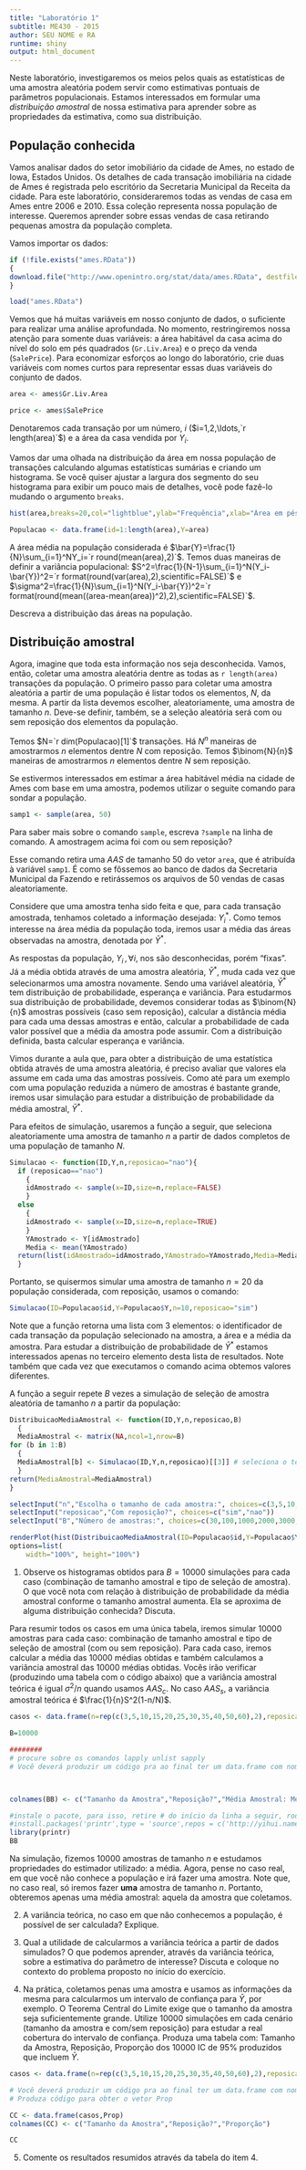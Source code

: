 ```yaml
---
title: "Laboratório 1"
subtitle: ME430 - 2015
author: SEU NOME e RA
runtime: shiny
output: html_document
---
```



Neste laboratório, investigaremos os meios pelos quais as estatísticas de uma amostra aleatória podem servir como estimativas pontuais de parâmetros populacionais. Estamos interessados em formular uma *distribuição amostral* de nossa estimativa para aprender sobre as propriedades da estimativa, como sua distribuição.

## População conhecida

Vamos analisar dados do setor imobiliário da cidade de Ames, no estado de Iowa, Estados Unidos. Os detalhes de cada transação imobiliária na cidade de Ames é registrada pelo escritório da Secretaria Municipal da Receita da cidade. Para este laboratório, consideraremos todas as vendas de casa em Ames entre 2006 e 2010. Essa coleção representa nossa população de interesse. Queremos aprender sobre essas vendas de casa retirando pequenas amostra da população completa. 

Vamos importar os dados:

```r
if (!file.exists("ames.RData"))
{
download.file("http://www.openintro.org/stat/data/ames.RData", destfile = "ames.RData")
}

load("ames.RData")
```


Vemos que há muitas variáveis em nosso conjunto de dados, o suficiente para realizar uma análise aprofundada. No momento, restringiremos nossa atenção para somente duas variáveis: a área habitável da casa acima do nível do solo em pés quadrados (`Gr.Liv.Area`) e o preço da venda (`SalePrice`). Para economizar esforços ao longo do laboratório, crie duas variáveis com nomes curtos para representar essas duas variáveis do conjunto de dados.

```r
area <- ames$Gr.Liv.Area

price <- ames$SalePrice
```

Denotaremos cada transação por um número, $i$ ($i=1,2,\ldots,`r length(area)`$) e a área da casa vendida por $Y_i$.


Vamos dar uma olhada na distribuição da área em nossa população de transações calculando algumas estatísticas sumárias e criando um histograma. Se você quiser ajustar a largura dos segmento do seu histograma para exibir um pouco mais de detalhes, você pode fazê-lo mudando o argumento `breaks`.

```r
hist(area,breaks=20,col="lightblue",ylab="Frequência",xlab="Área em pés quadrados",main= " ")

Populacao <- data.frame(id=1:length(area),Y=area)

```

A área média na população considerada é $\bar{Y}=\frac{1}{N}\sum_{i=1}^NY_i=`r round(mean(area),2)`$. Temos duas maneiras de definir a variância populacional: $S^2=\frac{1}{N-1}\sum_{i=1}^N(Y_i-\bar{Y})^2=`r format(round(var(area),2),scientific=FALSE)`$ e $\sigma^2=\frac{1}{N}\sum_{i=1}^N(Y_i-\bar{Y})^2=`r format(round(mean((area-mean(area))^2),2),scientific=FALSE)`$.

Descreva a distribuição das áreas na população.



## Distribuição amostral

Agora, imagine que toda esta informação nos seja desconhecida. Vamos, então, coletar uma amostra aleatória dentre as todas as `r length(area)` transações da população. O primeiro passo para coletar uma amostra aleatória a partir de uma população é listar todos os elementos, $N$, da mesma. A partir da lista devemos escolher, aleatoriamente, uma amostra de tamanho $n$. Deve-se definir, também, se a seleção aleatória será com ou sem reposição dos elementos da população.


Temos $N=`r dim(Populacao)[1]`$ transações. Há $N^n$ maneiras de amostrarmos $n$ elementos dentre $N$ com reposição. Temos $\binom{N}{n}$ maneiras de amostrarmos $n$ elementos dentre $N$ sem reposição.

Se estivermos interessados em estimar a área habitável média na cidade de Ames com base em uma amostra, podemos utilizar o seguite comando para sondar a população.

```r
samp1 <- sample(area, 50)
```

Para saber mais sobre o comando `sample`, escreva `?sample` na linha de comando. A amostragem acima foi com ou sem reposição?

Esse comando retira uma $AAS$ de tamanho 50 do vetor `area`, que é atribuída à variável `samp1`. É como se fôssemos ao banco de dados da Secretaria Municipal da Fazendo e retirássemos os arquivos de 50 vendas de casas aleatoriamente. 


Considere que uma amostra tenha sido feita e que, para cada transação amostrada, tenhamos coletado a informação desejada: $Y_i^*$. Como temos interesse na área média da população toda, iremos usar a média das áreas observadas na amostra, denotada por $\bar{Y}^*$.

As respostas da população, $Y_i\,,\forall i$, nos são desconhecidas, porém "fixas". Já a média obtida através de uma amostra aleatória, $\bar{Y}^*$, muda cada vez que selecionarmos uma amostra novamente. Sendo uma variável aleatória, $\bar{Y}^*$ tem distribuição de probabilidade, esperança e variância. Para estudarmos sua distribuição de probabilidade, devemos considerar todas as $\binom{N}{n}$ amostras possíveis (caso sem reposição), calcular a distância média para cada uma dessas amostras e então, calcular a probabilidade de cada valor possível que a média da amostra pode assumir. Com a distribuição definida, basta calcular esperança e variância.

Vimos durante a aula que, para obter a distribuição de uma estatística obtida através de uma amostra aleatória, é preciso avaliar que valores ela assume em cada uma das amostras possíveis. Como até para um exemplo com uma população reduzida a número de amostras é bastante grande, iremos usar simulação para estudar a distribuição de probabilidade da média amostral, $\bar{Y}^*$.

Para efeitos de simulação, usaremos a função a seguir, que seleciona aleatoriamente uma amostra de tamanho $n$ a partir de dados completos de uma população de tamanho $N$.

```r
Simulacao <- function(ID,Y,n,reposicao="nao"){
  if (reposicao=="nao")
    {
    idAmostrado <- sample(x=ID,size=n,replace=FALSE)
    }
  else
    {
    idAmostrado <- sample(x=ID,size=n,replace=TRUE)
    }
    YAmostrado <- Y[idAmostrado]
    Media <- mean(YAmostrado)
  return(list(idAmostrado=idAmostrado,YAmostrado=YAmostrado,Media=Media))
  }
```

Portanto, se quisermos simular uma amostra de tamanho $n=20$ da população considerada, com reposição, usamos o comando:

```r
Simulacao(ID=Populacao$id,Y=Populacao$Y,n=10,reposicao="sim")
```

Note que a função retorna uma lista com 3 elementos: o identificador de cada transação da população selecionado na amostra, a área e a média da amostra. Para estudar a distribuição de probabilidade de $\bar{Y}^*$ estamos interessados apenas no terceiro elemento desta lista de resultados. Note também que cada vez que executamos o comando acima obtemos valores diferentes.

A função a seguir repete $B$ vezes a simulação de seleção de amostra aleatória de tamanho $n$ a partir da população:

```r
DistribuicaoMediaAmostral <- function(ID,Y,n,reposicao,B)
  {
  MediaAmostral <- matrix(NA,ncol=1,nrow=B)
for (b in 1:B)
  {
  MediaAmostral[b] <- Simulacao(ID,Y,n,reposicao)[[3]] # seleciona o terceiro item da lista
  }
return(MediaAmostral=MediaAmostral)
}
```


```r
selectInput("n","Escolha o tamanho de cada amostra:", choices=c(3,5,10,15,20,25,30,35,40,50,60))
selectInput("reposicao","Com reposição?", choices=c("sim","nao"))
selectInput("B","Número de amostras:", choices=c(30,100,1000,2000,3000,6000,10000))
```


```r
renderPlot(hist(DistribuicaoMediaAmostral(ID=Populacao$id,Y=Populacao$Y,n=as.numeric(input$n),reposicao=input$reposicao,B=as.numeric(input$B)),main="Distribuição da Média Amostral",ylab="Frequência", xlab="Média Amostral",col="lightblue"))
options=list(
    width="100%", height="100%")
```



1. Observe os histogramas obtidos para $B=10000$ simulações para cada caso (combinação de tamanho amostral e tipo de seleção de amostra). O que você nota com relação à distribuição de probabilidade da média amostral conforme o tamanho amostral aumenta. Ela se aproxima de alguma distribuição conhecida? Discuta.




Para resumir todos os casos em uma única tabela, iremos simular 10000 amostras para cada caso: combinação de tamanho amostral e tipo de seleção de amostral (com ou sem reposição). Para cada caso, iremos calcular a média das 10000 médias obtidas e também calculamos a variância amostral das 10000 médias obtidas.
Vocês irão verificar (produzindo uma tabela com o código abaixo) que a variância amostral teórica é igual $\sigma^2/n$ quando usamos $AAS_c$. No caso $AAS_s$, a variância amostral teórica é $\frac{1}{n}S^2(1-n/N)$. 


```r
casos <- data.frame(n=rep(c(3,5,10,15,20,25,30,35,40,50,60),2),reposicao=c(rep("sim",11),rep("nao",11)))

B=10000

######## 
# procure sobre os comandos lapply unlist sapply
# Você deverá produzir um código pra ao final ter um data.frame com nome BB (veja as colunas que ele deve ter abaixo)



colnames(BB) <- c("Tamanho da Amostra","Reposição?","Média Amostral: Média das 10000 Médias", "Variância Amostral: Variância das 10000 Médias","Variância Amostral Teórica")

#instale o pacote, para isso, retire # do início da linha a seguir, rode uma vez e volte a incluir #
#install.packages('printr',type = 'source',repos = c('http://yihui.name/xran', 'http://cran.rstudio.com'))
library(printr)
BB
```

Na simulação, fizemos $10000$ amostras de tamanho $n$ e estudamos propriedades do estimador utilizado: a média. Agora, pense no caso real, em que você não conhece a população e irá fazer uma amostra.  Note que, no caso real, só iremos fazer **uma** amostra de tamanho $n$. Portanto, obteremos apenas uma média amostral: aquela da amostra que coletamos. 

2. A variância teórica, no caso em que não conhecemos a população, é possível de ser calculada? Explique. 

3. Qual a utilidade de calcularmos a variância teórica a partir de dados simulados? O que podemos aprender, através da variância teórica, sobre a estimativa do parâmetro de interesse? Discuta e coloque no contexto do problema proposto no início do exercício.


4. Na prática, coletamos penas uma amostra e usamos as informações da mesma para calcularmos um intervalo de confiança para $\bar{Y}$, por exemplo. O Teorema Central do Limite exige que o tamanho da amostra seja suficientemente grande. Utilize 10000 simulações em cada cenário (tamanho da amostra e com/sem reposição) para estudar a real cobertura do intervalo de confiança. Produza uma tabela com: Tamanho da Amostra, Reposição, Proporção dos 10000 IC de 95% produzidos que incluem $\bar{Y}$.


```r
casos <- data.frame(n=rep(c(3,5,10,15,20,25,30,35,40,50,60),2),reposicao=c(rep("sim",11),rep("nao",11)))

# Você deverá produzir um código pra ao final ter um data.frame com nome CC (veja as colunas que ele deve ter abaixo).
# Produza código para obter o vetor Prop

CC <- data.frame(casos,Prop)
colnames(CC) <- c("Tamanho da Amostra","Reposição?","Proporção")

CC
```

5. Comente os resultados resumidos através da tabela do item 4.


